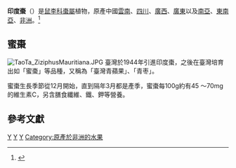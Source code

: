 {{NoteTA|zh-cn:滇刺枣;zh-hk:滇刺棗;zh-tw:印度棗}}
{{Speciesbox
| genus = Ziziphus
| species = mauritiana
| image = Zizyphus mauritiana fruit.jpg 
| authority = Lam.
}}

'''印度棗'''（{{lang-xm|Ziziphus mauritiana}}）是[[鼠李科|鼠李科]][[棗屬|棗屬]]植物，原產中國[[雲南|雲南]]、[[四川|四川]]、[[廣西|廣西]]、[[廣東|廣東]]以及[[南亞|南亞]]、[[東南亞|東南亞]]、[[非洲|非洲]]。<ref>{{Cite web|title=''Ziziphus mauritiana'' in Flora of China|url=http://efloras.org/florataxon.aspx?flora_id=2&taxon_id=200013471|accessdate=2021-02-25|work=eFloras.org|archive-date=2020-11-30|archive-url=https://web.archive.org/web/20201130161759/http://www.efloras.org/florataxon.aspx?flora_id=2&taxon_id=200013471|dead-url=no}}</ref>

== 蜜棗 ==
[[File:TaoTa_ZiziphusMauritiana.JPG|thumb]]
臺灣於1944年引進印度棗，之後在臺灣培育出如「蜜棗」等品種，又稱為「臺灣青蘋果」、「青枣」。

蜜棗生長季節從12月開始，直到隔年3月都是產季，蜜棗每100g約有45 ～70mg的維生素C，另含膳食纖維、鐵、鉀等營養。

== 參考文獻 ==
{{reflist}}

{{Taxonbar}}

[[Category:棗屬|Y]]
[[Category:耐旱植物|Y]]
[[Category:原產於亞洲的水果|Y]]
[[Category:原產於非洲的水果|Category:原產於非洲的水果]]